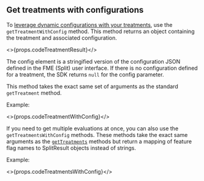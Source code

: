 ## Get treatments with configurations

To [leverage dynamic configurations with your treatments](https://help.split.io/hc/en-us/articles/360026943552), use the `getTreatmentWithConfig` method. This method returns an object containing the treatment and associated configuration.

<>{props.codeTreatmentResult}</>

The config element is a stringified version of the configuration JSON defined in the FME (Split) user interface. If there is no configuration defined for a treatment, the SDK returns `null` for the config parameter.

This method takes the exact same set of arguments as the standard `getTreatment` method.

Example:

<>{props.codeTreatmentWithConfig}</>

If you need to get multiple evaluations at once, you can also use the `getTreatmentsWithConfig` methods. These methods take the exact same arguments as the [`getTreatments`](#multiple-evaluations-at-once) methods but return a mapping of feature flag names to SplitResult objects instead of strings.

Example:

<>{props.codeTreatmentsWithConfig}</>